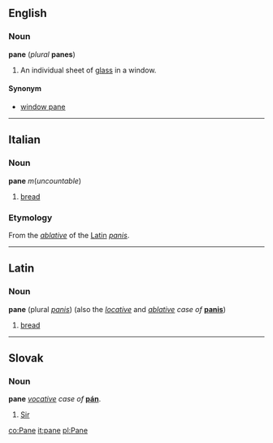 ==English==
===Noun===
'''pane''' (''plural'' '''panes''')

#An individual sheet of [[glass]] in a window.

====Synonym====
*[[window pane]]

----
==Italian==

===Noun===
'''pane''' ''m''(''uncountable'')
# [[bread]]

===Etymology===
From the ''[[ablative]]'' of the [[Latin]] ''[[panis]]''.

----

==Latin==
===Noun===
'''pane''' (plural ''[[panis]]'') (also the ''[[locative]]'' and ''[[ablative]] case of'' '''[[panis]]''')
# [[bread]]

----

==Slovak==
===Noun===
'''pane''' ''[[vocative]] case of'' '''[[pán]]'''.
# [[Sir]]

[[co:Pane]]
[[it:pane]]
[[pl:Pane]]